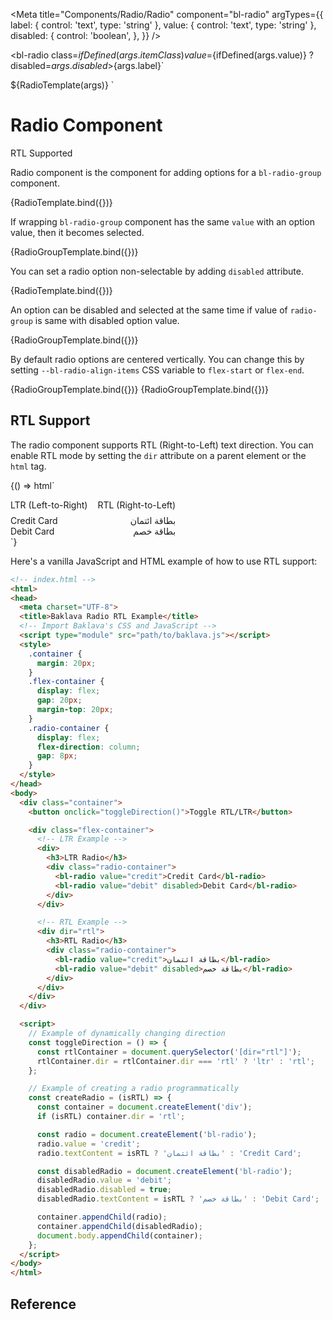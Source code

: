 
<Meta
  title="Components/Radio/Radio"
  component="bl-radio"
  argTypes={{
    label: {
      control: 'text',
      type: 'string'
    },
    value: {
      control: 'text',
      type: 'string'
    },
    disabled: {
      control: 'boolean',
    },
  }}
/>

<bl-radio
    class=${ifDefined(args.itemClass)}
    value=${ifDefined(args.value)}
    ?disabled=${args.disabled}
    >${args.label}</bl-radio>`

<bl-radio-group value=${args.value} class=${ifDefined(args.groupClass)}>
  ${RadioTemplate(args)}
</bl-radio-group>`

# Radio Component

<bl-badge icon="check_fill">RTL Supported</bl-badge>

Radio component is the component for adding options for a `bl-radio-group` component.

<Canvas>
  <Story name="Basic Usage" args={{ label: 'Credit Card', value: 'cc' }}>
    {RadioTemplate.bind({})}
  </Story>
</Canvas>

If wrapping `bl-radio-group` component has the same `value` with an option value, then it becomes selected.

<Canvas>
  <Story name="Selected option" args={{ label: 'Credit Card', value: 'cc' }}>
    {RadioGroupTemplate.bind({})}
  </Story>
</Canvas>

You can set a radio option non-selectable by adding `disabled` attribute.

<Canvas>
  <Story name="Disabled option" args={{ label: 'Cash Payment', value: 'cash', disabled: true }}>
    {RadioTemplate.bind({})}
  </Story>
</Canvas>

An option can be disabled and selected at the same time if value of `radio-group` is same with disabled option value.

<Canvas>
  <Story name="Disabled and selected option" args={{ label: 'Cash Payment', value: 'cash', disabled: true }}>
    {RadioGroupTemplate.bind({})}
  </Story>
</Canvas>

By default radio options are centered vertically. You can change this by setting `--bl-radio-align-items` CSS variable to `flex-start` or `flex-end`.

<Canvas>
  <Story name="Option with large value" args={{ groupClass: 'limited-width', label: 'Very long option text that will not fit to a single line' }}>
    {RadioGroupTemplate.bind({})}
  </Story>
  <Story name="Setting vertical alignment" args={{ groupClass: 'limited-width my-items', customStyle: '.my-items { --bl-radio-align-items: flex-start; }', label: 'Very long option text that will not fit to a single line' }}>
    {RadioGroupTemplate.bind({})}
  </Story>
</Canvas>

## RTL Support

The radio component supports RTL (Right-to-Left) text direction. You can enable RTL mode by setting the `dir` attribute on a parent element or the `html` tag.

<Canvas>
  <Story name="RTL Support">
    {() => html`
      <div style="display: flex; gap: 16px;">
        <div>
          <p style="margin-bottom: 8px;">LTR (Left-to-Right)</p>
          <bl-radio value="credit">Credit Card</bl-radio>
          <br/>
          <bl-radio value="debit" disabled>Debit Card</bl-radio>
        </div>
        <div dir="rtl">
          <p style="margin-bottom: 8px;">RTL (Right-to-Left)</p>
          <bl-radio value="credit">بطاقة ائتمان</bl-radio>
          <br/>
          <bl-radio value="debit" disabled>بطاقة خصم</bl-radio>
        </div>
      </div>
    `}
  </Story>
</Canvas>

Here's a vanilla JavaScript and HTML example of how to use RTL support:

```html
<!-- index.html -->
<html>
<head>
  <meta charset="UTF-8">
  <title>Baklava Radio RTL Example</title>
  <!-- Import Baklava's CSS and JavaScript -->
  <script type="module" src="path/to/baklava.js"></script>
  <style>
    .container {
      margin: 20px;
    }
    .flex-container {
      display: flex;
      gap: 20px;
      margin-top: 20px;
    }
    .radio-container {
      display: flex;
      flex-direction: column;
      gap: 8px;
    }
  </style>
</head>
<body>
  <div class="container">
    <button onclick="toggleDirection()">Toggle RTL/LTR</button>

    <div class="flex-container">
      <!-- LTR Example -->
      <div>
        <h3>LTR Radio</h3>
        <div class="radio-container">
          <bl-radio value="credit">Credit Card</bl-radio>
          <bl-radio value="debit" disabled>Debit Card</bl-radio>
        </div>
      </div>

      <!-- RTL Example -->
      <div dir="rtl">
        <h3>RTL Radio</h3>
        <div class="radio-container">
          <bl-radio value="credit">بطاقة ائتمان</bl-radio>
          <bl-radio value="debit" disabled>بطاقة خصم</bl-radio>
        </div>
      </div>
    </div>
  </div>

  <script>
    // Example of dynamically changing direction
    const toggleDirection = () => {
      const rtlContainer = document.querySelector('[dir="rtl"]');
      rtlContainer.dir = rtlContainer.dir === 'rtl' ? 'ltr' : 'rtl';
    };

    // Example of creating a radio programmatically
    const createRadio = (isRTL) => {
      const container = document.createElement('div');
      if (isRTL) container.dir = 'rtl';

      const radio = document.createElement('bl-radio');
      radio.value = 'credit';
      radio.textContent = isRTL ? 'بطاقة ائتمان' : 'Credit Card';

      const disabledRadio = document.createElement('bl-radio');
      disabledRadio.value = 'debit';
      disabledRadio.disabled = true;
      disabledRadio.textContent = isRTL ? 'بطاقة خصم' : 'Debit Card';

      container.appendChild(radio);
      container.appendChild(disabledRadio);
      document.body.appendChild(container);
    };
  </script>
</body>
</html>
```

## Reference

<ArgsTable of="bl-radio" />

